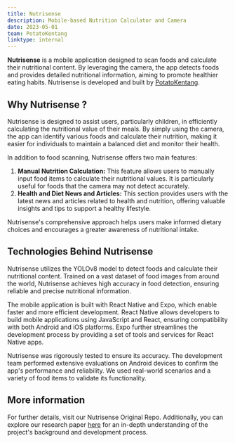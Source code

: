 ```yaml
---
title: Nutrisense
description: Mobile-based Nutrition Calculator and Camera
date: 2023-05-01
team: PotatoKentang
linktype: internal
---
```


**Nutrisense** is a mobile application designed to scan foods and calculate their nutritional content. By leveraging the camera, the app detects foods and provides detailed nutritional information, aiming to promote healthier eating habits. Nutrisense is developed and built by [PotatoKentang](https://github.com/PotatoKentang).

## Why Nutrisense ?

Nutrisense is designed to assist users, particularly children, in efficiently calculating the nutritional value of their meals. By simply using the camera, the app can identify various foods and calculate their nutrition, making it easier for individuals to maintain a balanced diet and monitor their health.

In addition to food scanning, Nutrisense offers two main features:

1. **Manual Nutrition Calculation:** This feature allows users to manually input food items to calculate their nutritional values. It is particularly useful for foods that the camera may not detect accurately.
2. **Health and Diet News and Articles:** This section provides users with the latest news and articles related to health and nutrition, offering valuable insights and tips to support a healthy lifestyle.

Nutrisense's comprehensive approach helps users make informed dietary choices and encourages a greater awareness of nutritional intake.

## Technologies Behind Nutrisense

Nutrisense utilizes the YOLOv8 model to detect foods and calculate their nutritional content. Trained on a vast dataset of food images from around the world, Nutrisense achieves high accuracy in food detection, ensuring reliable and precise nutritional information.

The mobile application is built with React Native and Expo, which enable faster and more efficient development. React Native allows developers to build mobile applications using JavaScript and React, ensuring compatibility with both Android and iOS platforms. Expo further streamlines the development process by providing a set of tools and services for React Native apps.

Nutrisense was rigorously tested to ensure its accuracy. The development team performed extensive evaluations on Android devices to confirm the app's performance and reliability. We used real-world scenarios and a variety of food items to validate its functionality.

## More information

For further details, visit our Nutrisense Original Repo. Additionally, you can explore our research paper [here](https://ieeexplore.ieee.org/document/10420296) for an in-depth understanding of the project's background and development process.
